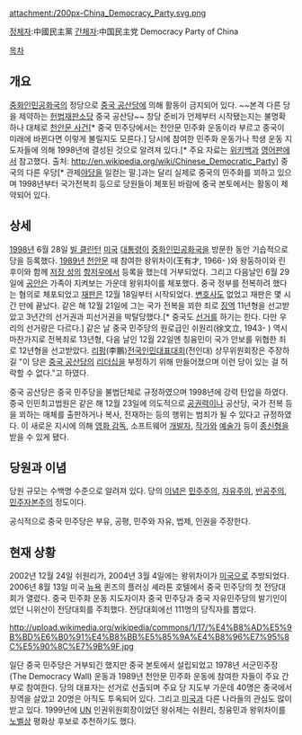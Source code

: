 attachment:/200px-China_Democracy_Party.svg.png

[[정체자]]:中國民主黨
[[간체자]]:中国民主党
Democracy Party of China

[[목차]]
== 개요 ==
[[중화인민공화국]]의 정당으로 [[중국 공산당]]에 의해 활동이 금지되어 있다. ~~본격 다른 당을 제약하는 [[헌법재판소]]당 중국 공산당~~ 창당 준비가 언제부터 시작됐는지는 불명확하나 대체로 [[천안문 사건]][* 중국 민주당에서는 천안문 민주화 운동이라 부르고 중국이 미래에 바뀐다면 이렇게 불릴지도 모른다.] 당시에 참여한 민주화 운동가나 학생 운동 지도자들에 의해 1998년에 결성된 것으로 알려져 있다.[* 주요 자료는 [[위키백과]] [[영어]]판에서 참고했다. 출처: http://en.wikipedia.org/wiki/Chinese_Democratic_Party] 중국의 다른 우당[* 관제[[야당]]을 일컫는 말.]과는 달리 실제로 중국의 민주화를 꾀하고 있으며 1998년부터 국가전복죄 등으로 당원들이 체포된 바람에 중국 본토에서는 활동이 제약되어 있다.

== 상세 ==
[[1998년]] 6월 28일 [[빌 클린턴]] [[미국]] [[대통령]]이 [[중화인민공화국]]을 방문한 동안 기습적으로 당을 등록했다. [[1989년]] [[천안문]] 때 참여한 왕위차이(王有才, 1966- )와 왕둥하이와 린후이와 함께 [[저장 성]]의 [[항저우]]에서 등록을 했는데 거부되었다. 그리고 다음날인 6월 29일에 [[공안]]은 가족이 지켜보는 가운데 왕위차이를 체포했다. 중국 정부를 전복하려 했다는 혐의로 체포되었고 [[재판]]은 12월 18일부터 시작되었다. [[변호사]]도 없었고 재판은 몇 시간 만에 끝났다. 같은 해 12월 21일에 그는 국가 전복을 꾀한 죄로 [[징역]] 11년형을 선고받았고 3년간의 선거권과 피선거권을 박탈당했다.[* 중국도 [[선거]]를 하기는 한다. 다만 우리의 선거랑은 다르다.] 같은 날 중국 민주당의 원로급인 쉬원리(徐文立, 1943- ) 역시 마찬가지로 전복죄로 13년형, 다음 날인 12월 22일엔 칭융민이 국가 안보를 위협한 죄로 12년형을 선고받았다. [[리펑]](李鵬)[[전국인민대표대회]](전인대) 상무위원회장은 주장하길 "이 당은 [[중국 공산당]]의 [[리더십]]을 부정하기 위해 만들어졌으며 이런 당이 있는 걸 허락할 수 없다."고 하였다.

중국 공산당은 중국 민주당을 불법단체로 규정하였으며 1998년에 강력 탄압을 하였다. 중국 인민최고법원은 같은 해 12월 23일에 의도적으로 [[공권력]]이나 공산당, 국가 전복 등을 꾀하는 매체를 출판하거나 복사, 전재하는 등의 행위는 범죄가 될 수 있다고 규정하였다. 이 새로운 지시에 의해 [[영화 감독]], 소프트웨어 [[개발자]], [[작가]]와 [[예술가]] 등이 [[종신형]]을 받을 수 있게 됐다.

== 당원과 이념 ==
당원 규모는 수백명 수준으로 알려져 있다. 당의 [[이념]]은 [[민주주의]], [[자유주의]], [[반공주의]], [[민주자본주의]] 정도이다.

공식적으로 중국 민주당은 부유, 공평, 민주와 자유, 법제, 인권을 주장한다.

== 현재 상황 ==
2002년 12월 24일 쉬원리가, 2004년 3월 4일에는 왕위차이가 [[미국]]으로 추방되었다. 2006년 8월 13일 미국 [[뉴욕]] 퀸즈의 플러싱 셰라톤 호텔에서 중국 민주당의 첫 전당대회가 열렸다. 중국 민주화 운동 지도자이자 중국 민주당과 중국 자유민주당의 발기인이었던 니위산이 전당대회를 주최했다. 전당대회에선 111명의 당직자를 뽑았다. 

http://upload.wikimedia.org/wikipedia/commons/1/17/%E4%B8%AD%E5%9B%BD%E6%B0%91%E4%B8%BB%E5%85%9A%E4%B8%96%E7%95%8C%E5%90%8C%E7%9B%9F.jpg

일단 중국 민주당은 거부되긴 했지만 중국 본토에서 설립되었고 1978년 서군민주장(The Democracy Wall) 운동과 1989년 천안문 민주화 운동에 참여한 자들이 주요 간부로 참여한다. 당의 대표자는 선거로 선출되며 주요 당 지도부 가운데 40명은 중국에서 징역을 살았고 20명은 아직도 투옥되어 있다. 그리고 [[미국]]과 다른 나라들의 관심도 많이 받고 있다. 1999년에 [[UN]] 인권위원회장이었던 왕쉬제는 쉬원리, 칭융민과 왕위차이를 [[노벨상]] 평화상 후보로 추천하기도 했다.

